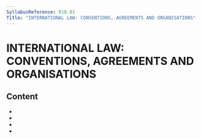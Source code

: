```yaml
---
SyllabusReference: 010.01
Title: "INTERNATIONAL LAW: CONVENTIONS, AGREEMENTS AND ORGANISATIONS"
---
```


# INTERNATIONAL LAW: CONVENTIONS, AGREEMENTS AND ORGANISATIONS

## Content

- <Link href="010.01.01" />
- <Link href="010.01.02" />
- <Link href="010.01.03" />
- <Link href="010.01.04" />
